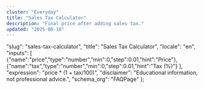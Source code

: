 ```yaml
---
cluster: "Everyday"
title: "Sales Tax Calculator"
description: "Final price after adding sales tax."
updated: "2025-08-18"
---
```



  "slug": "sales-tax-calculator",
  "title": "Sales Tax Calculator",
  "locale": "en",
  "inputs": [
    {"name":"price","type":"number","min":0,"step":0.01,"hint":"Price"},
    {"name":"tax","type":"number","min":0,"step":0.01,"hint":"Tax (%)"}
  ],
  "expression": "price * (1 + tax/100)",
  "disclaimer": "Educational information, not professional advice.",
  "schema_org": "FAQPage"
};

<BaseLayout title={schema.title} description={schema.description}>
  <Calculator schema={schema} />
</BaseLayout>
